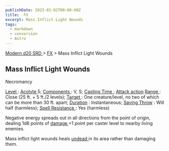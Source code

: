 ```yaml
---
publishDate: 2023-01-02T00:00:00Z
title:  FX
excerpt: Mass Inflict Light Wounds
tags:
  - markdown
  - conversion
  - Astro
---
```


[ Modern d20 SRD ](/#modernD20) > [ FX](modern-d20-srd-fx-index) > Mass Inflict Light Wounds

##  Mass Inflict Light Wounds

Necromancy

[ Level ](modern-d20-srd-fx-level) : [ Acolyte ](modern-d20-srd-classes-advanced-acolyte) 5; [ Components ](modern-d20-srd-fx-components) : V, S; [Casting Time ](modern-d20-srd-fx-casting-time) ; [ Attack action](modern-d20-srd-combat-attack-actions) [ Range ](modern-d20-srd-fx-range) :
Close (25 ft. + 5 ft./2 levels); [ Target ](modern-d20-srd-fx-target) : One
creature/level, no two of which can be more than 30 ft. apart; [ Duration](modern-d20-srd-fx-duration) : Instantaneous; [ Saving Throw](modern-d20-srd-basics-saving-throws) : Will half (harmless); [ Spell Resistance ](modern-d20-srd-special-abilities-spell-resistance) : Yes
(harmless)

Negative energy spreads out in all directions from the point of origin,
dealing 1d8 points of [ damage ](modern-d20-srd-combat-damage) +1 point per
caster level to nearby living enemies.

Mass inflict light wounds heals [ undead ](modern-d20-srd-creature-types-undead) in its area rather than damaging them.


